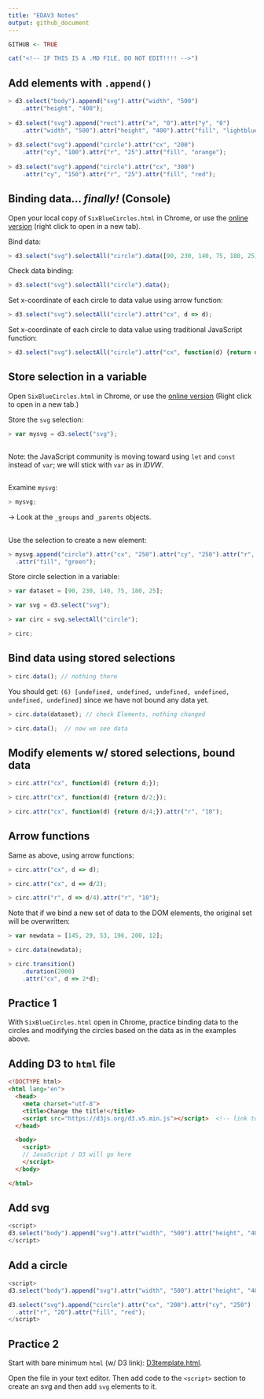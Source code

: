 ```yaml
---
title: "EDAV3 Notes"
output: github_document
---
```



```r
GITHUB <- TRUE
```

```r
cat("<!-- IF THIS IS A .MD FILE, DO NOT EDIT!!!! -->")
```


## Add elements with `.append()`

<!-- Open `D3template.html` in Chrome. -->

```js
> d3.select("body").append("svg").attr("width", "500")
    .attr("height", "400");
    
> d3.select("svg").append("rect").attr("x", "0").attr("y", "0")
    .attr("width", "500").attr("height", "400").attr("fill", "lightblue");
    
> d3.select("svg").append("circle").attr("cx", "200")
    .attr("cy", "100").attr("r", "25").attr("fill", "orange");
    
> d3.select("svg").append("circle").attr("cx", "300")
    .attr("cy", "150").attr("r", "25").attr("fill", "red");  

```

## Binding data... _finally!_ (Console)


Open your local copy of `SixBlueCircles.html` in Chrome, or use the [online version](https://jtr13.github.io/D3/SixBlueCircles.html) (right click to open in a new tab).


Bind data:
```js
> d3.select("svg").selectAll("circle").data([90, 230, 140, 75, 180, 25]);
```

Check data binding:

```js
> d3.select("svg").selectAll("circle").data();
```

Set x-coordinate of each circle to data value using arrow function:

```js
> d3.select("svg").selectAll("circle").attr("cx", d => d);
```

Set x-coordinate of each circle to data value using traditional JavaScript function:

```js
> d3.select("svg").selectAll("circle").attr("cx", function(d) {return d;});
```



## Store selection in a variable

Open `SixBlueCircles.html` in Chrome, or use the [online version](https://jtr13.github.io/D3/SixBlueCircles.html) (Right click to open in a new tab.)

Store the `svg` selection:

```js
> var mysvg = d3.select("svg");
```

## 

Note: the JavaScript community is moving toward using `let` and `const` instead of `var`; we will stick with `var` as in *IDVW*.

##

Examine `mysvg`:

```js
> mysvg;
```

-> Look at the `_groups` and `_parents` objects.

##

Use the selection to create a new element:

```js
> mysvg.append("circle").attr("cx", "250").attr("cy", "250").attr("r", "50")
  .attr("fill", "green");
```

Store circle selection in a variable:

```js
> var dataset = [90, 230, 140, 75, 180, 25];

> var svg = d3.select("svg");

> var circ = svg.selectAll("circle");

> circ;
```

## Bind data using stored selections

```js
> circ.data(); // nothing there
```

You should get:
`(6) [undefined, undefined, undefined, undefined, undefined, undefined]` since we have not bound any data yet.

```js
> circ.data(dataset); // check Elements, nothing changed

> circ.data();  // now we see data
```

## Modify elements w/ stored selections, bound data

```js
> circ.attr("cx", function(d) {return d;});

> circ.attr("cx", function(d) {return d/2;});

> circ.attr("cx", function(d) {return d/4;}).attr("r", "10");
```

## Arrow functions

Same as above, using arrow functions:

```js
> circ.attr("cx", d => d);

> circ.attr("cx", d => d/2);

> circ.attr("r", d => d/4).attr("r", "10");
```


Note that if we bind a new set of data to the DOM elements, the original set will be overwritten:

```js
> var newdata = [145, 29, 53, 196, 200, 12];

> circ.data(newdata);

> circ.transition()
    .duration(2000)
    .attr("cx", d => 2*d);
```


## Practice 1

With `SixBlueCircles.html` open in Chrome, practice binding data to the circles and modifying the circles based on the data as in the examples above.


## Adding D3 to `html` file


```html
<!DOCTYPE html>
<html lang="en">
  <head>
    <meta charset="utf-8">
    <title>Change the title!</title>
    <script src="https://d3js.org/d3.v5.min.js"></script>  <!-- link to D3 library -->
  </head>

  <body>
    <script>
    // JavaScript / D3 will go here
    </script>
  </body>

</html>
```

## Add svg

```js
<script>
d3.select("body").append("svg").attr("width", "500").attr("height", "400");
</script>
```


## Add a circle

```js
<script>
d3.select("body").append("svg").attr("width", "500").attr("height", "400");

d3.select("svg").append("circle").attr("cx", "200").attr("cy", "250")
  .attr("r", "20").attr("fill", "red");
</script>
```

## Practice 2

Start with bare minimum `html` (w/ D3 link): [D3template.html](https://raw.githubusercontent.com/jtr13/D3/master/D3template.html).

Open the file in your text editor. Then add code to the `<script>` section to create an svg and then add `svg` elements to it.


